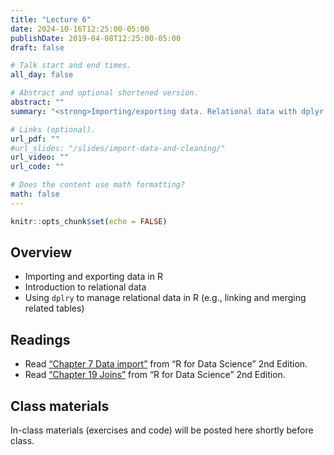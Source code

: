 ```yaml
---
title: "Lecture 6"
date: 2024-10-16T12:25:00-05:00
publishDate: 2019-04-08T12:25:00-05:00
draft: false

# Talk start and end times.
all_day: false

# Abstract and optional shortened version.
abstract: ""
summary: "<strong>Importing/exporting data. Relational data with dplyr.</strong>"

# Links (optional).
url_pdf: ""
#url_slides: "/slides/import-data-and-cleaning/"
url_video: ""
url_code: ""

# Does the content use math formatting?
math: false
---
```


```r
knitr::opts_chunk$set(echo = FALSE)
```

<!-- NOTES FOR ME FALL 2024 PLANNING
NEEDS REVIEW: Move to this lecture the materials from current folder called relational-data and related slides linked there, which was lecture 7 this summer 
-->


## Overview

* Importing and exporting data in R
* Introduction to relational data
* Using `dplry` to manage relational data in R (e.g., linking and merging related tables)


## Readings

* Read ["Chapter 7 Data import"](https://r4ds.hadley.nz/data-import.html) from "R for Data Science" 2nd Edition. 
* Read ["Chapter 19 Joins"](https://r4ds.hadley.nz/joins) from "R for Data Science" 2nd Edition. 


## Class materials

In-class materials (exercises and code) will be posted here shortly before class.

<!--
Run the code below in your console to download today’s materials: `usethis::use_course("css-materials/import-data-and-cleaning")`
-->
